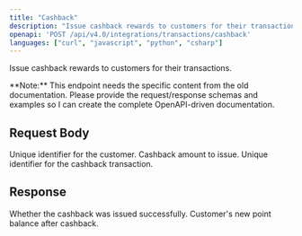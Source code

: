 ```yaml
---
title: "Cashback"
description: "Issue cashback rewards to customers for their transactions."
openapi: 'POST /api/v4.0/integrations/transactions/cashback'
languages: ["curl", "javascript", "python", "csharp"]
---
```


Issue cashback rewards to customers for their transactions.

<Info>
**Note:** This endpoint needs the specific content from the old documentation. Please provide the request/response schemas and examples so I can create the complete OpenAPI-driven documentation.
</Info>

## Request Body

<ParamField path="customerId" type="string" required>
Unique identifier for the customer.
</ParamField>

<ParamField path="amount" type="number" required>
Cashback amount to issue.
</ParamField>

<ParamField path="transactionId" type="string" required>
Unique identifier for the cashback transaction.
</ParamField>

## Response

<ResponseField name="success" type="boolean">
Whether the cashback was issued successfully.
</ResponseField>

<ResponseField name="newBalance" type="number">
Customer's new point balance after cashback.
</ResponseField>
